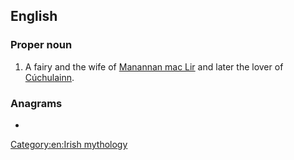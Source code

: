 {{also|fand}}
==English==

===Proper noun===
{{en-proper noun}}

# A fairy and the wife of [[Manannan mac Lir]] and later the lover of [[Cúchulainn]].

===Anagrams===
* {{l|en|NADF}}

[[Category:en:Irish mythology]]